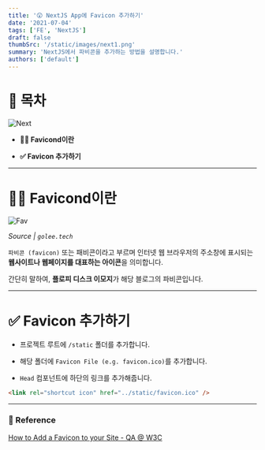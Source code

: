 ```yaml
---
title: '😲 NextJS App에 Favicon 추가하기'
date: '2021-07-04'
tags: ['FE', 'NextJS']
draft: false
thumbSrc: '/static/images/next1.png'
summary: 'NextJS에서 파비콘을 추가하는 방법을 설명합니다.'
authors: ['default']
---
```


# 📌 목차

![Next](/static/images/next1.png)

- **💁🏻 Favicond이란**

- **✅ Favicon 추가하기**

---

# 💁🏻 Favicond이란

![Fav](/static/images/fav.png)

_Source | `golee.tech`_

`파비콘 (favicon)` 또는 패비콘이라고 부르며 인터넷 웹 브라우저의 주소창에 표시되는 **웹사이트나 웹페이지를 대표하는 아이콘**을 의미합니다.

간단히 말하여, **플로피 디스크 이모지**가 해당 블로그의 파비콘입니다.

---

# ✅ Favicon 추가하기

- 프로젝트 루트에 `/static` 폴더를 추가합니다.

- 해당 폴더에 `Favicon File (e.g. favicon.ico)`를 추가합니다.

- `Head` 컴포넌트에 하단의 링크를 추가해줍니다.

```html
<link rel="shortcut icon" href="../static/favicon.ico" />
```

---

### 🔗 Reference

[How to Add a Favicon to your Site - QA @ W3C](https://www.w3.org/2005/10/howto-favicon)
